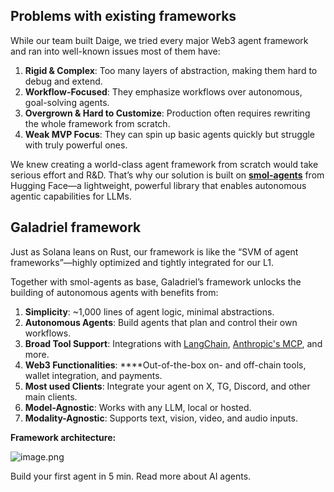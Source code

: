 ## Problems with existing frameworks

While our team built Daige, we tried every major Web3 agent framework and ran into well-known issues most of them have:

1. **Rigid & Complex**: Too many layers of abstraction, making them hard to debug and extend.
2. **Workflow-Focused**: They emphasize workflows over autonomous, goal-solving agents.
3. **Overgrown & Hard to Customize**: Production often requires rewriting the whole framework from scratch.
4. **Weak MVP Focus**: They can spin up basic agents quickly but struggle with truly powerful ones.

We knew creating a world-class agent framework from scratch would take serious effort and R&D. That’s why our solution is built on [**smol-agents**](https://github.com/huggingface/smolagents) from Hugging Face—a lightweight, powerful library that enables autonomous agentic capabilities for LLMs.

## Galadriel framework

Just as Solana leans on Rust, our framework is like the “SVM of agent frameworks”—highly optimized and tightly integrated for our L1.

Together with smol-agents as base, Galadriel’s framework unlocks the building of autonomous agents with benefits from:

1. **Simplicity**: ~1,000 lines of agent logic, minimal abstractions.
2. **Autonomous Agents**: Build agents that plan and control their own workflows.
3. **Broad Tool Support**: Integrations with [LangChain](https://huggingface.co/docs/smolagents/reference/tools#smolagents.Tool.from_langchain), [Anthropic's MCP](https://huggingface.co/docs/smolagents/reference/tools#smolagents.ToolCollection.from_mcp), and more.
4. **Web3 Functionalities**: ****Out-of-the-box on- and off-chain tools, wallet integration, and payments.
5. **Most used Clients**: Integrate your agent on X, TG, Discord, and other main clients.
6. **Model-Agnostic**: Works with any LLM, local or hosted.
7. **Modality-Agnostic**: Supports text, vision, video, and audio inputs.

**Framework architecture:**

![image.png](/images/agent-framework.png)

<CardGroup cols={2}>
    <Card title="Quickstart"
          href="/galadriel-network/get-started/quickstart" icon="wpexplorer">
        Build your first agent in 5 min.
    </Card>
    <Card title="Agents"
          href="/galadriel-network/tutorials/agents" icon="sitemap">
        Read more about AI agents.
    </Card>
</CardGroup>

